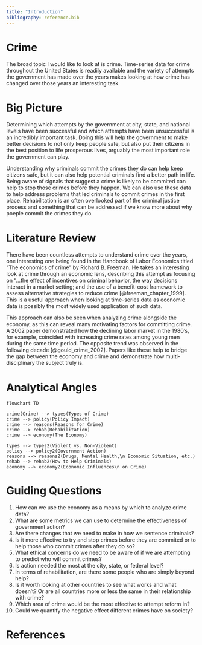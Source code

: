 ```yaml
---
title: "Introduction"
bibliography: reference.bib
---
```


# Crime
The broad topic I would like to look at is crime. Time-series data for crime throughout the United States is readily available and the variety of attempts the government has made over the years makes looking at how crime has changed over those years an interesting task. 

# Big Picture
Determining which attempts by the government at city, state, and national levels have been successful and which attempts have been unsuccessful is an incredibly important task. Doing this will help the government to make better decisions to not only keep people safe, but also put their citizens in the best position to life prosperous lives, arguably the most important role the government can play.

Understanding why criminals commit the crimes they do can help keep citizens safe, but it can also help potential criminals find a better path in life. Being aware of signals that suggest a crime is likely to be commited can help to stop those crimes before they happen. We can also use these data to help address problems that led criminals to commit crimes in the first place. Rehabilitation is an often overlooked part of the criminal justice process and something that can be addressed if we know more about why poeple commit the crimes they do.

# Literature Review
There have been countless attempts to understand crime over the years, one interesting one being found in the Handbook of Labor Economics titled "The economics of crime" by Richard B. Freeman. He takes an interesting look at crime through an economic lens, describing this attempt as focusing on "...the effect of incentives on criminal behavior, the way decisions interact in a market setting; and the use of a benefit-cost framework to assess alternative strategies to reduce crime [@freeman_chapter_1999]. This is a useful approach when looking at time-series data as economic data is possibly the most widely used application of such data. 

This approach can also be seen when analyzing crime alongside the economy, as this can reveal many motivating factors for committing crime. A 2002 paper demonstrated how the declining labor market in the 1980's, for example, coincided with increasing crime rates among young men during the same time period. The opposite trend was observed in the following decade [@gould_crime_2002]. Papers like these help to bridge the gap between the economy and crime and demonstrate how multi-disciplinary the subject truly is.

# Analytical Angles
```mermaid
flowchart TD

crime(Crime) --> types(Types of Crime)
crime --> policy(Policy Impact)
crime --> reasons(Reasons for Crime)
crime --> rehab(Rehabilitation)
crime --> economy(The Economy)

types --> types2(Violent vs. Non-Violent)
policy --> policy2(Government Action)
reasons --> reasons2(Drugs, Mental Health,\n Economic Situation, etc.)
rehab --> rehab2(How to Help Criminals)
economy --> economy2(Economic Influences\n on Crime)

```

# Guiding Questions
1. How can we use the economy as a means by which to analyze crime data?
2. What are some metrics we can use to determine the effectiveness of government action?
3. Are there changes that we need to make in how we sentence criminals?
4. Is it more effective to try and stop crimes before they are commited or to help those who commit crimes after they do so?
5. What ethical concerns do we need to be aware of if we are attempting to predict who will commit crimes?
6. Is action needed the most at the city, state, or federal level?
7. In terms of rehabilitation, are there some people who are simply beyond help?
8. Is it worth looking at other countries to see what works and what doesn't? Or are all countries more or less the same in their relationship with crime?
9. Which area of crime would be the most effective to attempt reform in?
10. Could we quantify the negative effect different crimes have on society?

# References